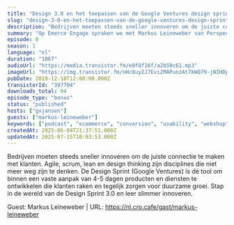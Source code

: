 ```yaml
---
title: "Design 3.0 en het toepassen van de Google Ventures design sprint, met Markus Leineweber"
slug: "design-3-0-en-het-toepassen-van-de-google-ventures-design-sprint-met-markus-leineweber"
description: "Bedrijven moeten steeds sneller innoveren om de juiste connectie te maken met klanten. Agile, scrum, lean en design thinking zijn disciplines die niet meer weg zijn te denken. De Design Sprint (Google Ventures) is dé tool om binnen een vaste aanpak van 4-5 dagen producten en diensten te ontwikkelen die klanten raken en tegelijk zorgen voor duurzame groei. Stap in de wereld van de Design Sprint 3.0 en leer slimmer innoveren.\n\nGuest: Markus Leineweber | URL: https://nl.cro.cafe/gast/markus-leineweber"
summary: "Op Emerce Engage spraken we met Markus Leineweber van Perspective over Design 3.0 en het toepassen van de Google Ventures design sprint."
episode: 0
season: 1
language: "nl"
duration: "1067"
audioUrl: "https://media.transistor.fm/e8f8f16f/a2b58c61.mp3"
imageUrl: "https://img.transistor.fm/nHc8uy2J7Evi2MAPunzAt7kWQ79-jNIHDp6eIhNBnwc/rs:fill:3000:3000:1/q:60/aHR0cHM6Ly9pbWct/dXBsb2FkLXByb2R1/Y3Rpb24udHJhbnNp/c3Rvci5mbS9lcGlz/b2RlLzM5NzcwNC8x/NjA1MDQxMTQwLWFy/dHdvcmsuanBn.webp"
pubDate: 2019-12-18T12:00:00.000Z
transistorId: "397704"
downloads_total: 94
episode_type: "bonus"
status: "published"
hosts: ["gxjansen"]
guests: ["markus-leineweber"]
keywords: ["podcast", "ecommerce", "conversion", "usability", "webshop", "english"]
createdAt: 2025-06-04T21:37:51.000Z
updatedAt: 2025-07-15T18:03:53.000Z
---
```


Bedrijven moeten steeds sneller innoveren om de juiste connectie te maken met klanten. Agile, scrum, lean en design thinking zijn disciplines die niet meer weg zijn te denken. De Design Sprint (Google Ventures) is dé tool om binnen een vaste aanpak van 4-5 dagen producten en diensten te ontwikkelen die klanten raken en tegelijk zorgen voor duurzame groei. Stap in de wereld van de Design Sprint 3.0 en leer slimmer innoveren.

Guest: Markus Leineweber | URL: https://nl.cro.cafe/gast/markus-leineweber
